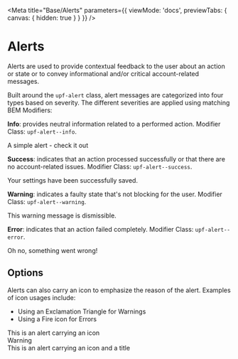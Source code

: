 
<Meta
  title="Base/Alerts"
  parameters={{
    viewMode: 'docs',
    previewTabs: { canvas: { hidden: true } }
  }}
/>

# Alerts

Alerts are used to provide contextual feedback to the user about an action or state or to convey informational and/or critical account-related messages.

Built around the `upf-alert` class, alert messages are categorized into four types based on severity. The different severities
are applied using matching BEM Modifiers:

**Info**: provides neutral information related to a performed action. Modifier Class: `upf-alert--info`.

<Canvas>
  <div class="upf-alert upf-alert--info margin-bottom-x-sm">
    <div class="upf-alert__text">
      <span>A simple alert - check it out</span>
    </div>
  </div>
</Canvas>

**Success**: indicates that an action processed successfully or that there are no account-related issues. Modifier Class: `upf-alert--success`.

<Canvas>
  <div class="upf-alert upf-alert--success">
    <div class="upf-alert__text">
      <span>Your settings have been successfully saved.</span>
    </div>
  </div>
</Canvas>

**Warning**: indicates a faulty state that's not blocking for the user. Modifier Class: `upf-alert--warning`.

<Canvas>
  <div class="upf-alert upf-alert--warning margin-bottom-x-sm">
    <div class="upf-alert__text">
      <span>This warning message is dismissible.</span>
    </div>
  </div>
</Canvas>

**Error**: indicates that an action failed completely. Modifier Class: `upf-alert--error`.

<Canvas>
  <div class="upf-alert upf-alert--error">
    <div class="upf-alert__text">
      <span>Oh no, something went wrong!</span>
    </div>
  </div>
</Canvas>

## Options

Alerts can also carry an icon to emphasize the reason of the alert. Examples of
icon usages include:
* Using an Exclamation Triangle for Warnings
* Using a Fire icon for Errors

<Canvas>
  <div class="upf-alert upf-alert--error">
    <div class="upf-alert__icon">
      <i class="fa fa-fire"></i>
    </div>
    <div class="upf-alert__text">
      <span>This is an alert carrying an icon</span>
    </div>
  </div>
</Canvas>

<Canvas>
  <div class="upf-alert upf-alert--warning">
    <div class="upf-alert__icon">
      <i class="fa fa-exclamation-triangle margin-right-xxx-sm"></i>
      <span>Warning</span>
    </div>
    <div class="upf-alert__text">
      <span>This is an alert carrying an icon and a title</span>
    </div>
  </div>
</Canvas>
